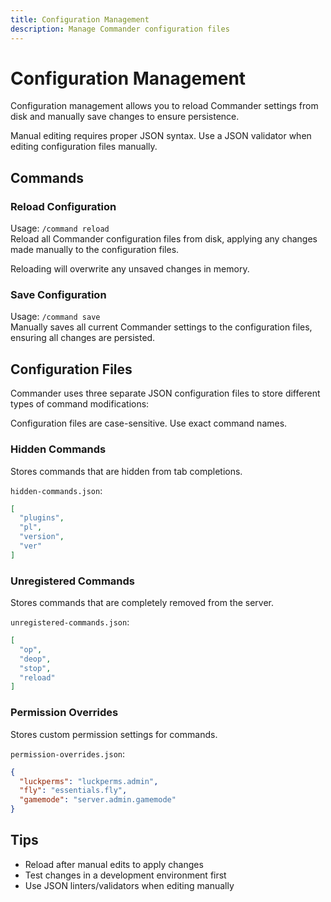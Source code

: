 ```yaml
---
title: Configuration Management
description: Manage Commander configuration files
---
```


# Configuration Management

Configuration management allows you to reload Commander settings from disk and manually save changes to ensure persistence.

<Callout type="tip">
  Manual editing requires proper JSON syntax.  
  Use a JSON validator when editing configuration files manually.
</Callout>

## Commands

### Reload Configuration

Usage: `/command reload`  
Reload all Commander configuration files from disk, applying any changes made manually to the configuration files.

<Callout type="warning">
  Reloading will overwrite any unsaved changes in memory.
</Callout>

### Save Configuration

Usage: `/command save`  
Manually saves all current Commander settings to the configuration files, ensuring all changes are persisted.

## Configuration Files

Commander uses three separate JSON configuration files to store different types of command modifications:

<Callout type="warning">
  Configuration files are case-sensitive. Use exact command names.
</Callout>

### Hidden Commands

Stores commands that are hidden from tab completions.

`hidden-commands.json`:
```json
[
  "plugins",
  "pl",
  "version",
  "ver"
]
```

### Unregistered Commands

Stores commands that are completely removed from the server.

`unregistered-commands.json`:
```json
[
  "op",
  "deop",
  "stop",
  "reload"
]
```

### Permission Overrides

Stores custom permission settings for commands.

`permission-overrides.json`:
```json
{
  "luckperms": "luckperms.admin",
  "fly": "essentials.fly",
  "gamemode": "server.admin.gamemode"
}
```

## Tips

- Reload after manual edits to apply changes
- Test changes in a development environment first
- Use JSON linters/validators when editing manually